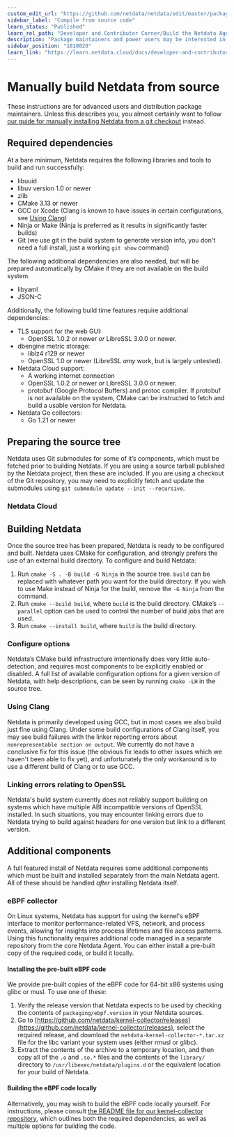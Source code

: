 ```yaml
---
custom_edit_url: "https://github.com/netdata/netdata/edit/master/packaging/installer/methods/source.md"
sidebar_label: "Compile from source code"
learn_status: "Published"
learn_rel_path: "Developer and Contributor Corner/Build the Netdata Agent Yourself"
description: "Package maintainers and power users may be interested in manually building Netdata from source without using any of our installation scripts."
sidebar_position: "1818020"
learn_link: "https://learn.netdata.cloud/docs/developer-and-contributor-corner/build-the-netdata-agent-yourself/compile-from-source-code"
---
```


# Manually build Netdata from source

These instructions are for advanced users and distribution package
maintainers. Unless this describes you, you almost certainly want
to follow [our guide for manually installing Netdata from a git
checkout](/docs/developer-and-contributor-corner/install-the-netdata-agent-from-a-git-checkout) instead.

## Required dependencies

At a bare minimum, Netdata requires the following libraries and tools
to build and run successfully:

- libuuid
- libuv version 1.0 or newer
- zlib
- CMake 3.13 or newer
- GCC or Xcode (Clang is known to have issues in certain configurations, see [Using Clang](#using-clang))
- Ninja or Make (Ninja is preferred as it results in significantly faster builds)
- Git (we use git in the build system to generate version info, you don't need a full install, just a working `git show` command)

The following additional dependencies are also needed, but will be prepared automatically by CMake if they are not available on the build system.

- libyaml
- JSON-C

Additionally, the following build time features require additional dependencies:

- TLS support for the web GUI:
  - OpenSSL 1.0.2 or newer _or_ LibreSSL 3.0.0 or newer.
- dbengine metric storage:
  - liblz4 r129 or newer
  - OpenSSL 1.0 or newer (LibreSSL _amy_ work, but is largely untested).
- Netdata Cloud support:
  - A working internet connection
  - OpenSSL 1.0.2 or newer _or_ LibreSSL 3.0.0 or newer.
  - protobuf (Google Protocol Buffers) and protoc compiler. If protobuf is not available on the system,
        CMake can be instructed to fetch and build a usable version for Netdata.
- Netdata Go collectors:
  - Go 1.21 or newer

## Preparing the source tree

Netdata uses Git submodules for some of it’s components, which must be fetched prior to building Netdata. If you
are using a source tarball published by the Netdata project, then these are included. If you are using a checkout
of the Git repository, you may need to explicitly fetch and update the submodules using `git submodule update
--init --recursive`.

### Netdata Cloud

## Building Netdata

Once the source tree has been prepared, Netdata is ready to be configured
and built. Netdata uses CMake for configuration, and strongly prefers
the use of an external build directory. To configure and build Netdata:

1. Run `cmake -S . -B build -G Ninja` in the source tree. `build` can be replaced with whatever path you want for the build directory. If you wish to use Make instead of Ninja for the build, remove the `-G Ninja` from the command.
2. Run `cmake --build build`, where `build` is the build directory. CMake’s `--parallel` option can be used to control the number of build jobs that are used.
3. Run `cmake --install build`, where `build` is the build directory.

### Configure options

Netdata’s CMake build infrastructure intentionally does very little auto-detection, and requires most components
to be explicitly enabled or disabled. A full list of available configuration options for a given version of Netdata,
with help descriptions, can be seen by running `cmake -LH` in the source tree.

### Using Clang

Netdata is primarily developed using GCC, but in most cases we also
build just fine using Clang. Under some build configurations of Clang
itself, you may see build failures with the linker reporting errors
about `nonrepresentable section on output`. We currently do not have a
conclusive fix for this issue (the obvious fix leads to other issues which
we haven't been able to fix yet), and unfortunately the only workaround
is to use a different build of Clang or to use GCC.

### Linking errors relating to OpenSSL

Netdata's build system currently does not reliably support building
on systems which have multiple ABI incompatible versions of OpenSSL
installed. In such situations, you may encounter linking errors due to
Netdata trying to build against headers for one version but link to a
different version.

## Additional components

A full featured install of Netdata requires some additional components
which must be built and installed separately from the main Netdata
agent. All of these should be handled _after_ installing Netdata itself.

### eBPF collector

On Linux systems, Netdata has support for using the kernel's eBPF
interface to monitor performance-related VFS, network, and process events,
allowing for insights into process lifetimes and file access
patterns. Using this functionality requires additional code managed in
a separate repository from the core Netdata Agent. You can either install
a pre-built copy of the required code, or build it locally.

#### Installing the pre-built eBPF code

We provide pre-built copies of the eBPF code for 64-bit x86 systems
using glibc or musl. To use one of these:

1. Verify the release version that Netdata expects to be used by checking
    the contents of `packaging/ebpf.version` in your Netdata sources.
2. Go to [https://github.com/netdata/kernel-collector/releases](https://github.com/netdata/kernel-collector/releases), select the
    required release, and download the `netdata-kernel-collector-*.tar.xz`
    file for the libc variant your system uses (either rmusl or glibc).
3. Extract the contents of the archive to a temporary location, and then
    copy all of the `.o` and `.so.*` files and the contents of the `library/`
    directory to `/usr/libexec/netdata/plugins.d` or the equivalent location
    for your build of Netdata.

#### Building the eBPF code locally

Alternatively, you may wish to build the eBPF code locally yourself. For
instructions, please consult [the README file for our kernel-collector
repository](https://github.com/netdata/kernel-collector/#readme),
which outlines both the required dependencies, as well as multiple
options for building the code.
